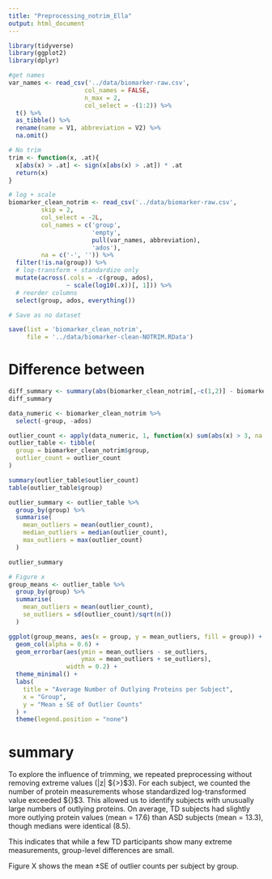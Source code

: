 ```yaml
---
title: "Preprocessing_notrim_Ella"
output: html_document
---
```


```r
library(tidyverse)
library(ggplot2)
library(dplyr)
```

```r
#get names
var_names <- read_csv('../data/biomarker-raw.csv', 
                     col_names = FALSE, 
                     n_max = 2, 
                     col_select = -(1:2)) %>%
  t() %>%
  as_tibble() %>%
  rename(name = V1, abbreviation = V2) %>%
  na.omit()

# No trim
trim <- function(x, .at){
  x[abs(x) > .at] <- sign(x[abs(x) > .at]) * .at
  return(x)
}

# log + scale
biomarker_clean_notrim <- read_csv('../data/biomarker-raw.csv', 
         skip = 2,
         col_select = -2L,
         col_names = c('group', 
                       'empty',
                       pull(var_names, abbreviation),
                       'ados'),
         na = c('-', '')) %>%
  filter(!is.na(group)) %>%
  # log-transform + standardize only
  mutate(across(.cols = -c(group, ados), 
                ~ scale(log10(.x))[, 1])) %>%
  # reorder columns
  select(group, ados, everything())

# Save as no dataset

save(list = 'biomarker_clean_notrim', 
     file = '../data/biomarker-clean-NOTRIM.RData')
```


# Difference between 

```r
diff_summary <- summary(abs(biomarker_clean_notrim[,-c(1,2)] - biomarker_clean[,-c(1,2)]))
diff_summary

data_numeric <- biomarker_clean_notrim %>%
  select(-group, -ados)

outlier_count <- apply(data_numeric, 1, function(x) sum(abs(x) > 3, na.rm = TRUE))
outlier_table <- tibble(
  group = biomarker_clean_notrim$group,
  outlier_count = outlier_count
)

summary(outlier_table$outlier_count)
table(outlier_table$group)

outlier_summary <- outlier_table %>%
  group_by(group) %>%
  summarise(
    mean_outliers = mean(outlier_count),
    median_outliers = median(outlier_count),
    max_outliers = max(outlier_count)
  )

outlier_summary

# Figure x
group_means <- outlier_table %>%
  group_by(group) %>%
  summarise(
    mean_outliers = mean(outlier_count),
    se_outliers = sd(outlier_count)/sqrt(n())
  )

ggplot(group_means, aes(x = group, y = mean_outliers, fill = group)) +
  geom_col(alpha = 0.6) +
  geom_errorbar(aes(ymin = mean_outliers - se_outliers,
                    ymax = mean_outliers + se_outliers),
                width = 0.2) +
  theme_minimal() +
  labs(
    title = "Average Number of Outlying Proteins per Subject",
    x = "Group",
    y = "Mean ± SE of Outlier Counts"
  ) +
  theme(legend.position = "none")

```

# summary 

To explore the influence of trimming, we repeated preprocessing without removing extreme values (|z| ${>}$3).
For each subject, we counted the number of protein measurements whose standardized
log-transformed value exceeded ${\pm}$3.
This allowed us to identify subjects with unusually large numbers of outlying proteins.
On average, TD subjects had slightly more outlying protein values (mean = 17.6) than ASD subjects (mean = 13.3), though medians were identical (8.5).

This indicates that while a few TD participants show many extreme measurements, group-level differences are small.

Figure X shows the mean ${\pm}$SE of outlier counts per subject by group.
